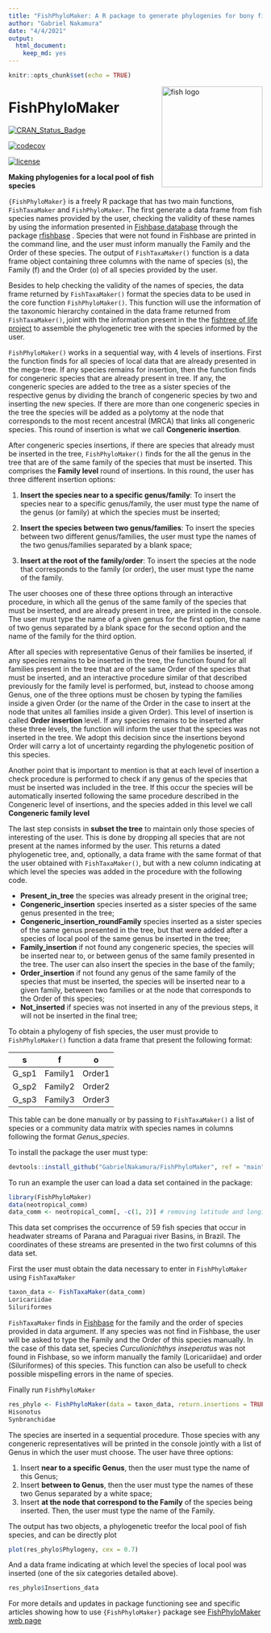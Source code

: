 ```yaml
---
title: "FishPhyloMaker: A R package to generate phylogenies for bony fish"
author: "Gabriel Nakamura"
date: "4/4/2021"
output: 
  html_document:
    keep_md: yes
---
```


```r
knitr::opts_chunk$set(echo = TRUE)
```

<img src="man/figures/Logo_FishPhyloMaker.png" alt="fish logo" width="200px" align="right"/>

# FishPhyloMaker

[![CRAN_Status_Badge](https://www.r-pkg.org/badges/version/FishPhyloMaker)](https://cran.r-project.org/package=FishPhyloMaker)

[![codecov](https://codecov.io/gh/GabrielNakamura/FishPhyloMaker/branch/main/graph/badge.svg?token=WHYLBPOJNA)](https://codecov.io/gh/GabrielNakamura/FishPhyloMaker)

[![license](https://img.shields.io/github/license/mashape/apistatus.svg)](https://choosealicense.com/licenses/mit/)

**Making phylogenies for a local pool of fish species**

`{FishPhyloMaker}` is a freely R package that has two main functions, `FishTaxaMaker` and `FishPhyloMaker`. The first generate a data frame from fish species names provided by the user, checking the validity of these names by using the information presented in [Fishbase database](http://www.fishbase.org/search.php) through the package [rfishbase](https://cran.r-project.org/web/packages/rfishbase/rfishbase.pdf) . Species that were not found in Fishbase are printed in the command line, and the user must inform manually the Family and the Order of these species. The output of `FishTaxaMaker()` function is a data frame object containing three columns with the name of species (s), the Family (f) and the Order (o) of all species provided by the user. 

Besides to help checking the validity of the names of species, the data frame returned by `FishTaxaMaker()` format the species data to be used in the core function `FishPhyloMaker()`. This function will use the information of the taxonomic hierarchy contained in the data frame returned from `FishTaxaMaker()`, joint with the information present in the the [fishtree of life project](https://fishtreeoflife.org/) to assemble the phylogenetic tree with the species informed by the user.

`FishPhyloMaker()` works in a sequential way, with 4 levels of insertions. First the function finds for all species of local data that are already presented in the mega-tree. If any species remains for insertion, then the function finds for congeneric species that are already present in tree. If any, the congeneric species are added to the tree as a sister species of the respective genus by dividing the branch of congeneric species by two and inserting the new species. If there are more than one congeneric species in the tree the species will be added as a polytomy at the node that corresponds to the most recent ancestral (MRCA) that links all congeneric species. This round of insertion is what we call **Congeneric insertion**.

After congeneric species insertions, if there are species that already must be inserted in the tree, `FishPhyloMaker()` finds for the all the genus in the tree that are of the same family of the species that must be inserted. This comprises the **Family level** round of insertions. In this round, the user has three different insertion options: 

1. **Insert the species near to a specific genus/family**: To insert the species near to a specific genus/family,
    the user must type the name of the genus (or family) at which the species must be inserted;

2. **Insert the species between two genus/families**: To insert the species between two different genus/families, the user 
    must type the names of the two genus/families separated by a blank space;

3. **Insert at the root of the family/order**: To insert the species at the node that corresponds to the family (or order), the user must type the name of the family.

The user chooses one of these three options through an interactive procedure, in which all the genus of the same family of the species that must be inserted, and are already present in tree, are printed in the console. The user must type the name of a given genus for the first option, the name of two genus separated by a blank space for the second option and the name of the family for the third option.

After all species with representative Genus of their families be inserted, if any species remains to be inserted in the tree, the function found for all families present in the tree that are of the same Order of the species that must be inserted, and an interactive procedure similar of that described previously for the family level is performed, but, instead to choose among Genus, one of the three options must be chosen by typing the families inside a given Order (or the name of the Order in the case to insert at the node that unites all families inside a given Order). This level of insertion is called **Order insertion** level. If any species remains to be inserted after these three levels, the function will inform the user that the species was not inserted in the tree. We adopt this decision since the insertions beyond Order will carry a lot of uncertainty regarding the phylogenetic position of this species.

Another point that is important to mention is that at each level of insertion a check procedure is performed to check if any genus of the species that must be inserted was included in the tree. If this occur the species will be automatically inserted following the same procedure described in the Congeneric level of insertions, and the species added in this level we call **Congeneric family level**

The last step consists in **subset the tree** to maintain only those species of interesting of the user. This is done by dropping all species that are not present at the names informed by the user. This returns a dated phylogenetic tree, and, optionally, a data frame with the same format of that the user obtained with `FishTaxaMaker()`, but with a new column indicating at which level the species was added in the procedure with the following code. 

-   **Present_in_tree** the species was already present in the original tree;
-   **Congeneric_insertion** species inserted as a sister species of the same genus presented in the tree;
-   **Congeneric_insertion_roundFamily** species inserted as a sister species of the same genus presented in the tree, but that were added after a species of local pool of the same genus be inserted in the tree;
-   **Family_insertion** if not found any congeneric species, the species will be inserted near to, or between genus of the same family presented in the tree. The user can also insert the species in the base of the family;
-   **Order_insertion** if not found any genus of the same family of the species that must be inserted, the species will be inserted near to a given family, between two families or at the node that corresponds to the Order of this species;
-   **Not_inserted** if species was not inserted in any of the previous steps, it will not be inserted in the final tree;

To obtain a phylogeny of fish species, the user must provide to `FishPhyloMaker()` function a data frame that present the following format:

|    s  |    f    |    o   |
|:-----:|:-------:|:------:|
| G_sp1 | Family1 | Order1 |
| G_sp2 | Family2 | Order2 |
| G_sp3 | Family3 | Order3 |

This table can be done manually or by passing to `FishTaxaMaker()` a list of species or a community data matrix with species names in columns following the format *Genus_species*.

To install the package the user must type:

```.r
devtools::install_github("GabrielNakamura/FishPhyloMaker", ref = "main")
```

To run an example the user can load a data set contained in the package:

```.r
library(FishPhyloMaker)
data(neotropical_comm)
data_comm <- neotropical_comm[, -c(1, 2)] # removing latitude and longitude
```

This data set comprises the occurrence of 59 fish species that occur in headwater streams of 
Parana and Paraguai river Basins, in Brazil. The coordinates of these streams are presented in the two first columns of this data set.

First the user must obtain the data necessary to enter in `FishPhyloMaker`  using `FishTaxaMaker`

```.r
taxon_data <- FishTaxaMaker(data_comm)
Loricariidae
Siluriformes
```

`FishTaxaMaker` finds in [Fishbase](http://www.fishbase.org/search.php) for the family and the order of species provided in data argument. If any species was not find in Fishbase, the user will be asked to type the Family and the Order of this species manually. In the case of this data set, species *Curculionichthys inseperatus* was not found in Fishbase, so we inform manually the family (Loricariidae) and order (Siluriformes) of this species. This function can also be usefull to check possible mispelling errors in the name of species.


Finally run `FishPhyloMaker`

```.r
res_phylo <- FishPhyloMaker(data = taxon_data, return.insertions = TRUE)
Hisonotus 
Synbranchidae 
```

The species are inserted in a sequential procedure. Those species with any congeneric representatives will be printed in the console jointly with a list of Genus in which the user must choose. The user have three options: 

1. Insert **near to a specific Genus**, then the user must type the name of this Genus;
2. Insert **between to Genus**, then the user must type the names of these two Genus separated by a white space;
3. Insert **at the node that correspond to the Family** of the species being inserted. Then, the user must type the name of the Family.

The output has two objects, a phylogenetic treefor the local pool of fish species, and can be directly plot

```.r
plot(res_phylo$Phylogeny, cex = 0.7)
```

And a data frame indicating at which level the species of local pool was inserted (one of the six categories detailed above).

```.r
res_phylo$Insertions_data
```

For more details and updates in package functioning see and specific articles showing
    how to use `{FishPhyloMaker}` package see [FishPhyloMaker web page](https://gabrielnakamura.github.io/FishPhyloMaker/)
